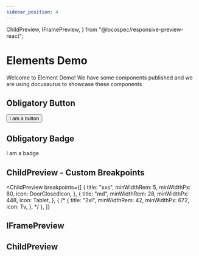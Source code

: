 ```yaml
---
sidebar_position: 4
---
```


  ChildPreview,
  IFramePreview,
} from "@locospec/responsive-preview-react";

# Elements Demo

Welcome to Element Demo! We have some components published and we are using docusaurus to showcase these components

## Obligatory Button

<Button>I am a button</Button>

## Obligatory Badge

<Badge>I am a badge</Badge>

## ChildPreview - Custom Breakpoints

<ChildPreview
  breakpoints={[
    {
      title: "xxs",
      minWidthRem: 5,
      minWidthPx: 80,
      icon: DoorClosedIcon,
    },
    {
      title: "md",
      minWidthRem: 28,
      minWidthPx: 448,
      icon: Tablet,
    },
    {
      /* {
      title: "2xl",
      minWidthRem: 42,
      minWidthPx: 672,
      icon: Tv,
    }, */
    },
  ]}
>
  <ContainerQueryCard />
</ChildPreview>

## IFramePreview

<IFramePreview srcUrl="https://tailwindcss.com" height="500" />

<div className="twp p-4 my-10 w-full bg-gray-200"></div>

## ChildPreview

<ChildPreview>
  <ContainerQueryCard />
</ChildPreview>
